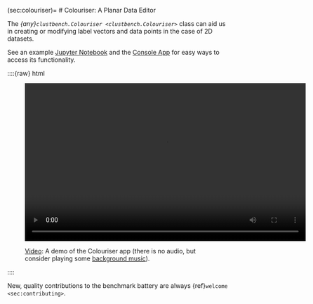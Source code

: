 (sec:colouriser)=
# Colouriser: A Planar Data Editor

The *{any}`clustbench.Colouriser <clustbench.Colouriser>`* class
can aid us in creating or modifying label vectors and data points
in the case of 2D datasets.

See an example [Jupyter Notebook](https://github.com/gagolews/clustering-benchmarks/blob/-/colouriser-demo.ipynb)
and the [Console App](https://github.com/gagolews/clustering-benchmarks/blob/-/colouriser-app.py) for easy ways to access its functionality.


::::{raw} html
<figure class="align-default">
<video width="640" height="360" controls>
    <source src="../_static/img/colouriser-demo-noaudio.mp4" type="video/mp4" />
    Your browser does not support the HTML video tag.
    See <a href="../_static/img/colouriser-demo-noaudio.mp4">colouriser-demo-noaudio.mp4</a>.
</video>

<figcaption>
<p>
<span class="caption-number"><a href="../_static/img/colouriser-demo-noaudio.mp4">Video</a>:</span>
<span class="caption-text">A demo of the Colouriser app (there is no audio, but consider playing some <a href="https://yewtu.be/watch?v=xy_fxxj1mMY">background music</a>).</span>
</p>
</figcaption>
</figure>
::::

::::{note}
New, quality contributions to the benchmark battery are always {ref}`welcome <sec:contributing>`.
::::
